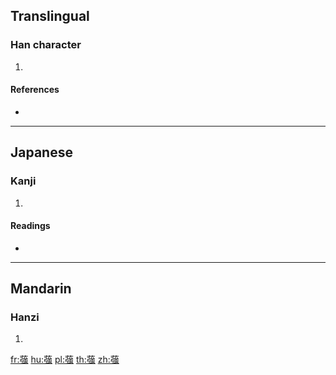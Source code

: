 {{character info/new}}
==Translingual==

===Han character===
{{Han char|rn=140|rad=艸|as=11|sn=17|four=|canj=TNII,TNRI}}

# {{defn|Han|sort=艸11}}

====References====
* {{Han ref|kx=1053.130|dkj=31754|dj=1516.050|hdz=53297.160|uh=8503|ud=34051}}

----

==Japanese==

===Kanji===
{{ja-kanji|grade=|rs=艸11}}

# {{defn|lang=ja|sort=艸11}}

====Readings====
* {{ja-readings|on=[[きょう]] (kyō), [[ごう]] (gō)|kun=|nanori=}}

----

==Mandarin==

===Hanzi===
{{cmn-hanzi|pin=[[jiàng]] ([[jiang4]])|wg=chiang<sup>4</sup>}}

# {{defn|lang=cmn|sort=艸11}}

[[fr:蔃]]
[[hu:蔃]]
[[pl:蔃]]
[[th:蔃]]
[[zh:蔃]]